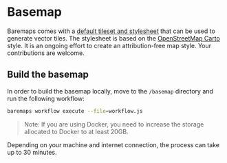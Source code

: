 # Basemap

Baremaps comes with a
[default tileset and stylesheet](https://github.com/apache/incubator-baremaps/tree/main/basemap)
that can be used to generate vector tiles. The stylesheet is based on the
[OpenStreetMap Carto](https://github.com/gravitystorm/openstreetmap-carto)
style.
It is an ongoing effort to create an attribution-free map style.
Your contributions are welcome.


<div style={{ marginTop: 20, height: 450 }}>
  <Map />
</div>

## Build the basemap

In order to build the basemap locally, move to the `/basemap` directory and run the following workflow:

```bash
baremaps workflow execute --file=workflow.js
```

> Note: If you are using Docker, you need to increase the storage allocated to Docker to at least 20GB.

Depending on your machine and internet connection, the process can take up to 30 minutes.
